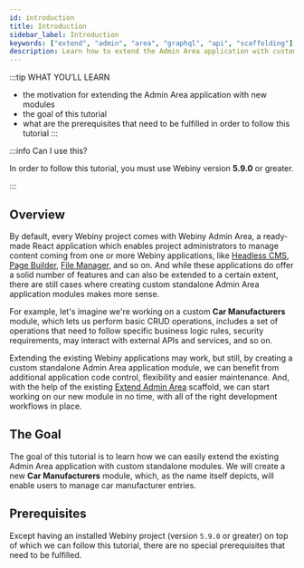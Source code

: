 ```yaml
---
id: introduction
title: Introduction
sidebar_label: Introduction
keywords: ["extend", "admin", "area", "graphql", "api", "scaffolding"]
description: Learn how to extend the Admin Area application with custom standalone modules.
---
```




:::tip WHAT YOU’LL LEARN
- the motivation for extending the Admin Area application with new modules
- the goal of this tutorial
- what are the prerequisites that need to be fulfilled in order to follow this tutorial
:::

:::info Can I use this?

In order to follow this tutorial, you must use Webiny version **5.9.0** or greater.

:::

## Overview

By default, every Webiny project comes with Webiny Admin Area, a ready-made React application which enables project administrators to manage content coming from one or more Webiny applications, like [Headless CMS](https://www.webiny.com/serverless-app/headless-cms), [Page Builder](https://www.webiny.com/serverless-app/page-builder), [File Manager](https://www.webiny.com/serverless-app/file-manager), and so on. And while these applications do offer a solid number of features and can also be extended to a certain extent, there are still cases where creating custom standalone Admin Area application modules makes more sense.

For example, let's imagine we're working on a custom **Car Manufacturers** module, which lets us perform basic CRUD operations, includes a set of operations that need to follow specific business logic rules, security requirements, may interact with external APIs and services, and so on.

Extending the existing Webiny applications may work, but still, by creating a custom standalone Admin Area application module, we can benefit from additional application code control, flexibility and easier maintenance. And, with the help of the existing [Extend Admin Area](/docs/how-to-guides/webiny-cli/scaffolding/extend-admin-area) scaffold, we can start working on our new module in no time, with all of the right development workflows in place.

## The Goal

The goal of this tutorial is to learn how we can easily extend the existing Admin Area application with custom standalone modules. We will create a new **Car Manufacturers** module, which, as the name itself depicts, will enable users to manage car manufacturer entries.

<CenteredImage shadow={false} alt="New Car Manufacturers Module" src={scaffoldsAdminArea}/>

## Prerequisites

Except having an installed Webiny project (version `5.9.0` or greater) on top of which we can follow this tutorial, there are no special prerequisites that need to be fulfilled.

